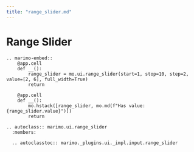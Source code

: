 ```yaml
---
title: "range_slider.md"
---
```


# Range Slider

```{eval-rst}
.. marimo-embed::
    @app.cell
    def __():
        range_slider = mo.ui.range_slider(start=1, stop=10, step=2, value=[2, 6], full_width=True)
        return

    @app.cell
    def __():
        mo.hstack([range_slider, mo.md(f"Has value: {range_slider.value}")])
        return
```

```{eval-rst}
.. autoclass:: marimo.ui.range_slider
  :members:

  .. autoclasstoc:: marimo._plugins.ui._impl.input.range_slider
```
